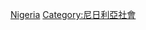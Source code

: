 {{Commons cat|Demographics of Nigeria}}

[[Category:非洲各国人口|Nigeria]]
[[Category:尼日利亞社會|Category:尼日利亞社會]]